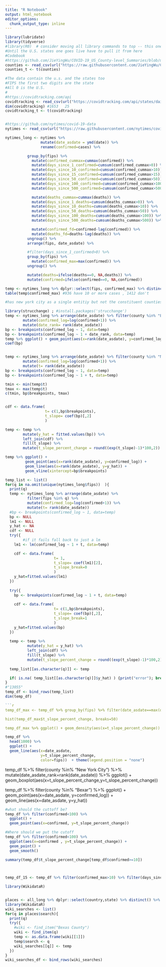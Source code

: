 ```yaml
---
title: "R Notebook"
output: html_notebook
editor_options: 
  chunk_output_type: inline
---
```



```r

library(lubridate)
library(tidyverse)
#library(R0)  # consider moving all library commands to top -- this one was in a loop below
#Until the U.S. states one goes live have to pull it from here
#Codebook
#https://github.com/JieYingWu/COVID-19_US_County-level_Summaries/blob/master/data/list_of_columns.md
counties <- read_csv(url("https://raw.githubusercontent.com/JieYingWu/COVID-19_US_County-level_Summaries/master/data/counties.csv")) #using the archived copy from today because they haven't posted the 
counties_t <- t(counties)

#The data contain the u.s. and the states too
#FIPS the first two digits are the state
#All 0 is the U.S.
#
#https://covidtracking.com/api
covidtracking <- read_csv(url("https://covidtracking.com/api/states/daily.csv")) #
dim(covidtracking) #1653   25
covidtracking_t <- t(covidtracking)


#https://github.com/nytimes/covid-19-data
nytimes <- read_csv(url("https://raw.githubusercontent.com/nytimes/covid-19-data/master/us-counties.csv")) #

```

```r

nytimes_long <- nytimes %>%
                mutate(date_asdate = ymd(date)) %>% 
                rename(confirmed=cases) %>%

          group_by(fips) %>%
            mutate(confirmed_cummax=cummax(confirmed)) %>%
            mutate(days_since_1_confirmed=cumsum(confirmed_cummax>0)) %>%
            mutate(days_since_10_confirmed=cumsum(confirmed_cummax>10)) %>%
            mutate(days_since_15_confirmed=cumsum(confirmed_cummax>15)) %>%
            mutate(days_since_50_confirmed=cumsum(confirmed_cummax>50)) %>%
            mutate(days_since_100_confirmed=cumsum(confirmed_cummax>100)) %>%
            mutate(days_since_500_confirmed=cumsum(confirmed_cummax>500)) %>%

            mutate(deaths_cummax=cummax(deaths)) %>%        
            mutate(days_since_1_deaths=cumsum(deaths_cummax>0)) %>%
            mutate(days_since_10_deaths=cumsum(deaths_cummax>10)) %>%
            mutate(days_since_50_deaths=cumsum(deaths_cummax>50)) %>%
            mutate(days_since_100_deaths=cumsum(deaths_cummax>100)) %>%
            mutate(days_since_500_deaths=cumsum(deaths_cummax>500)) %>%

            mutate(confirmed_fd=confirmed-lag(confirmed)) %>%
            mutate(deaths_fd=deaths-lag(deaths)) %>%
          ungroup() %>%
          arrange(fips, date_asdate) %>%

          #filter(days_since_1_confirmed>0) %>%
          group_by(fips) %>%
            mutate(confirmed_max=max(confirmed)) %>%
          ungroup() %>%

          mutate(deaths=ifelse(deaths==0, NA,deaths)) %>%
          mutate(confirmed=ifelse(confirmed==0, NA,confirmed))

temp <- nytimes_long %>% dplyr::select(fips, confirmed_max) %>% distinct()
table(temp$confirmed_max) #936 have 10 or more cases , 1412 don't

```


```r

#has new york city as a single entitiy but not the constituent counties which is frustrating

library(strucchange) ; #install.packages('strucchange')
temp <- nytimes_long %>% arrange(date_asdate) %>% filter(county %in% "Bexar") %>% 
        mutate(confirmed_log=log(confirmed+1)) %>%
        mutate(date_rank= rank(date_asdate))  
bp <- breakpoints(confirmed_log ~ 1, data=temp)
bp <- breakpoints(confirmed_log ~ 1 + date_rank, data=temp)
temp %>% ggplot() + geom_point(aes(x=rank(date_asdate), y=confirmed_log)) + geom_vline(xintercept=bp$breakpoints)
coef(bp)


temp <- nytimes_long %>% arrange(date_asdate) %>% filter(county %in% "New York City") %>% 
        mutate(confirmed_log=log(confirmed+1)) %>%
        mutate(t= rank(date_asdate))  
bp <- breakpoints(confirmed_log ~ 1, data=temp)
bp <- breakpoints(confirmed_log ~ 1 + t, data=temp)

tmin <- min(temp$t)
tmax <- max(temp$t)
c(tmin, bp$breakpoints, tmax)


cdf <- data.frame(
                  t= c(1,bp$breakpoints), 
                  t_slope= coef(bp)[,2]
                  )

temp <- temp %>% 
        mutate(y_hat = fitted.values(bp)) %>%
        left_join(cdf) %>% 
        fill(t_slope) %>%
        mutate(t_slope_percent_change = round((exp(t_slope)-1)*100,2))

temp %>% ggplot() +
         geom_point(aes(x=rank(date_asdate), y=confirmed_log)) + 
         geom_line(aes(x=rank(date_asdate), y=y_hat)) + 
         geom_vline(xintercept=bp$breakpoints)

temp_list <- list()
for(q in na.omit(unique(nytimes_long$fips))  ){
  print(q)
  temp <- nytimes_long %>% arrange(date_asdate) %>% 
          filter(fips %in% q) %>% 
          mutate(confirmed_log=log(confirmed+1)) %>%
          mutate(t= rank(date_asdate))  
  #bp <- breakpoints(confirmed_log ~ 1, data=temp)
  bp <- NULL
  lm1 <- NULL
  y_hat <- NA
  cdf <- NULL
  try({
        #if it fails fall back to just a lm
    lm1 <- lm(confirmed_log ~ 1 + t, data=temp)

    cdf <- data.frame(
                      t= 1, 
                      t_slope= coef(lm1)[2],
                      t_slope_break=0
                      )
    y_hat=fitted.values(lm1)
  })
  
  try({
    bp <- breakpoints(confirmed_log ~ 1 + t, data=temp)
    
    cdf <- data.frame(
                      t= c(1,bp$breakpoints), 
                      t_slope= coef(bp)[,2],
                      t_slope_break=1
                      )
    y_hat=fitted.values(bp)
  })
  
  temp <- temp %>% 
          mutate(y_hat = y_hat) %>%
          left_join(cdf) %>% 
          fill(t_slope) %>%
          mutate(t_slope_percent_change = round((exp(t_slope)-1)*100,2))
  
  temp_list[[as.character(q)]] <- temp

  if( is.na( temp_list[[as.character(q)]]$y_hat) ) {print("error"); break}
}
#"13055"
temp_df <- bind_rows(temp_list)
dim(temp_df)

```r
temp_df_max <- temp_df %>% group_by(fips) %>% filter(date_asdate==max(date_asdate)) %>% ungroup()

hist(temp_df_max$t_slope_percent_change, breaks=50)

temp_df_max %>% ggplot() + geom_density(aes(x=t_slope_percent_change))
```

```r
temp_df %>% 
  head(1000) %>%
  ggplot() +
  geom_line(aes(x=date_asdate,
                y=t_slope_percent_change,
                color=fips))  + theme(legend.position = "none")

```
temp_df %>%
  filter(county %in% "New York City")  %>% 
  mutate(date_asdate_rank=rank(date_asdate)) %>%
  ggplot() +
  geom_boxplot(aes(x=t_slope_percent_change,y=t_slope_percent_change))
  
temp_df %>%
  filter(county %in% "Bexar") %>%
  ggplot() +
  geom_point(aes(x=date_asdate, y=confirmed_log)) +
  geom_line(aes(x=date_asdate, y=y_hat)) 
  

```r
#what should the cuttoff be?
temp_df %>% filter(confirmed<100) %>%
  ggplot() +
  geom_point(aes(x=confirmed, y=t_slope_percent_change)) 

#Where should we put the cutoff
temp_df %>% filter(confirmed<100) %>%
  ggplot(aes(x=confirmed , y=t_slope_percent_change)) +
  geom_point() +
  geom_smooth()

summary(temp_df$t_slope_percent_change[temp_df$confirmed>=10])

  
```

```r

temp_df_15 <- temp_df %>% filter(confirmed_max>10) %>% filter(days_since_15_confirmed>=1)

```


```r

library(WikidataR)


places <- all_long %>% dplyr::select(country,state) %>% distinct() %>% mutate(search=paste0(state,", ", country ))  %>% mutate(search= ifelse(is.na(state) | state=="none", country, state ) )
library(WikidataR)
wiki_searches <- list()
for(q in places$search){
  print(q)
  try({
    #wiki <- find_item("Bexas County")
    wiki <- find_item(q)
    temp <- as.data.frame(wiki[[1]])
    temp$search <- q
    wiki_searches[[q]] <- temp
  })
}
wiki_searches_df <- bind_rows(wiki_searches)
  
  
```